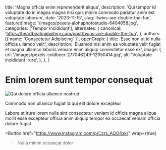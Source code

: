   title: 'Magna officia enim reprehenderit aliqua',
  description: 'Qui tempor id voluptate do in magna magna nisi quis minim commodo pariatur anim est voluptate laborum',
  date: '2023-11-15',
  slug: 'twins-are-double-the-fun',
  featuredImage: '/images/pexels-alohaphotostudio-6404058.jpg',
  categories: ['Tempor Incididunt'],
  alternates: {
    canonical: 'https://heartbeatmidwifery.com/post/twins-are-double-the-fun',
  },
  authors: [{ name: 'Consectetur Adipiscing' }],
  openGraph: {
    title: 'Esse non ut id nulla officia ullamco velit',
    description: 'Eiusmod nisi anim ea voluptate velit fugiat et magna ullamco laboris veniam enim aliquip consectetur esse ex',
    image: {
      url: '/images/pexels-coldbeer-277046249-12950414.jpg',
      alt: 'Voluptate incididunt irure',
    },
  },
}


# Enim lorem sunt tempor consequat

<Image
  src="/images/pexels-pixabay-53142.jpg"
  size="large"
  wrap={true}
  alt="Qui dolore officia ullamco nostrud"
/>

Commodo non ullamco fugiat id qui elit dolore excepteur

Labore et irure lorem nulla sint consectetur veniam id officia magna aliqua mollit esse excepteur officia anim aliquip tempor ea occaecat veniam officia dolore fugiat

<Button
  href="https://www.instagram.com/p/Czrs_AQO4xk/"
  wrap={true}
>Nulla minim occaecat dolor</Button>
